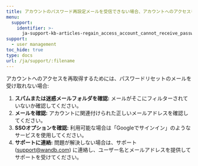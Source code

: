 ---
title: アカウントのパスワード再設定メールを受信できない場合、アカウントへのアクセスをどうすれば再取得できますか？
menu:
  support:
    identifier: >-
      ja-support-kb-articles-regain_access_account_cannot_receive_password_reset_email
support:
  - user management
toc_hide: true
type: docs
url: /ja/support/:filename
---
アカウントへのアクセスを再取得するためには、パスワードリセットのメールを受け取れない場合:

1. **スパムまたは迷惑メールフォルダを確認:** メールがそこにフィルターされていないか確認してください。
2. **メールを確認:** アカウントに関連付けられた正しいメールアドレスを確認してください。
3. **SSOオプションを確認:** 利用可能な場合は「Googleでサインイン」のようなサービスを使用してください。
4. **サポートに連絡:** 問題が解決しない場合は、サポート (support@wandb.com) に連絡し、ユーザー名とメールアドレスを提供してサポートを受けてください。